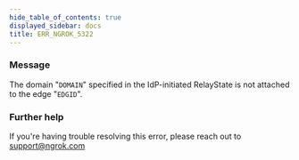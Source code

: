 ```yaml
---
hide_table_of_contents: true
displayed_sidebar: docs
title: ERR_NGROK_5322
---
```




### Message

The domain "`DOMAIN`" specified in the IdP-initiated RelayState is not attached to the edge "`EDGID`".

<ErrorDetails error="err_ngrok_5322" />

### Further help

If you're having trouble resolving this error, please reach out to [support@ngrok.com](mailto:support@ngrok.com?subject=Help%20with%20ERR_NGROK_5322)
